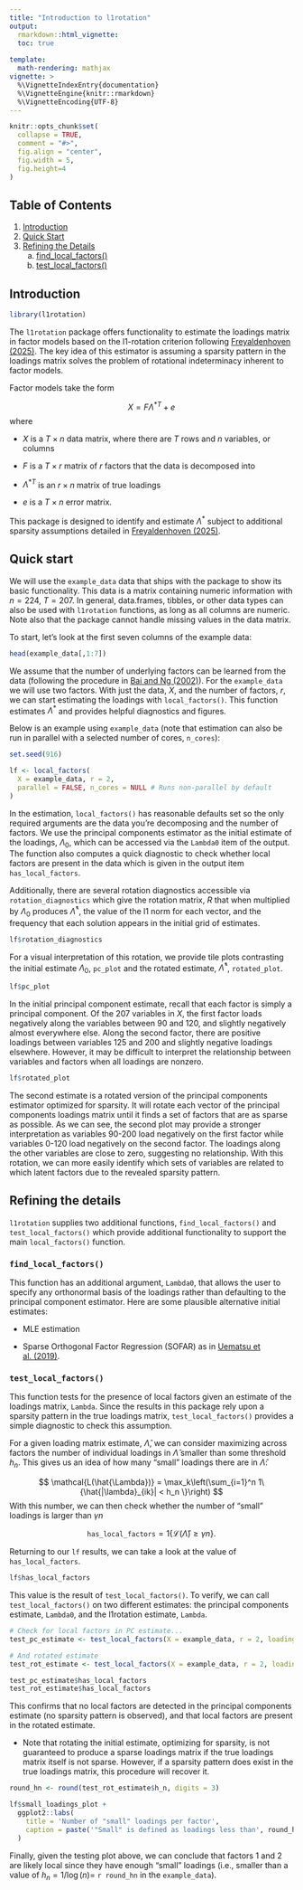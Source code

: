 ```yaml
---
title: "Introduction to l1rotation"
output: 
  rmarkdown::html_vignette:
  toc: true
  
template:
  math-rendering: mathjax
vignette: >
  %\VignetteIndexEntry{documentation}
  %\VignetteEngine{knitr::rmarkdown}
  %\VignetteEncoding{UTF-8}
---
```


```r
knitr::opts_chunk$set(
  collapse = TRUE,
  comment = "#>",
  fig.align = "center",
  fig.width = 5, 
  fig.height=4
)
```


## Table of Contents {#toc}

1. [Introduction](#intro)
2. [Quick Start](#start)
3. [Refining the Details](#details)
    a. [find_local_factors()](#flf)
    b. [test_local_factors()](#tlf)
  

## Introduction {#intro}

```r
library(l1rotation)
```

The `l1rotation` package offers functionality to estimate the loadings matrix in factor models based on the l1-rotation criterion following [Freyaldenhoven (2025)](https://simonfreyaldenhoven.github.io/papers/factor_rotation.pdf). The key idea of this estimator is assuming a sparsity pattern in the loadings matrix solves the problem of rotational indeterminacy inherent to factor models. 

Factor models take the form 

$$
X = F \Lambda^{*T} + e
$$
where 

- $X$ is a $T \times n$ data matrix, where there are $T$ rows and $n$ variables, or columns

- $F$ is a $T \times r$ matrix of $r$ factors that the data is decomposed into

- $\Lambda^{*T}$ is an $r \times n$ matrix of true loadings

- $e$ is a $T \times n$ error matrix.

This package is designed to identify and estimate $\Lambda^{*}$ subject to additional sparsity assumptions detailed in [Freyaldenhoven (2025)](https://simonfreyaldenhoven.github.io/papers/factor_rotation.pdf).

## Quick start {#start}

We will use the `example_data` data that ships with the package to show its basic functionality. This data is a matrix containing numeric information with $n = 224$, $T = 207$. In general, data.frames, tibbles, or other data types can also be used with `l1rotation` functions, as long as all columns are numeric. Note also that the package cannot handle missing values in the data matrix. 

To start, let's look at the first seven columns of the example data:

```r
head(example_data[,1:7])
```

We assume that the number of underlying factors can be learned from the data (following the procedure in [Bai and Ng (2002)](https://onlinelibrary.wiley.com/doi/epdf/10.1111/1468-0262.00273)). For the `example_data` we will use two factors. With just the data, $X$, and the number of factors, $r$, we can start estimating the loadings with `local_factors()`. This function estimates $\Lambda^{*}$ and provides helpful diagnostics and figures. 

Below is an example using `example_data` (note that estimation can also be run in parallel with a selected number of cores, `n_cores`):

```r
set.seed(916)

lf <- local_factors(
  X = example_data, r = 2,
  parallel = FALSE, n_cores = NULL # Runs non-parallel by default
)

```

In the estimation, `local_factors()` has reasonable defaults set so the only required arguments are the data you're decomposing and the number of factors. We use the principal components estimator as the initial estimate of the loadings, $\Lambda_0$, which can be accessed via the `Lambda0` item of the output. The function also computes a quick diagnostic to check whether local factors are present in the data which is given in the output item `has_local_factors`.

Additionally, there are several rotation diagnostics accessible via `rotation_diagnostics` which give the rotation matrix, $R$ that when multiplied by $\Lambda_0$ produces $\hat{\Lambda}^*$, the value of the l1 norm for each vector, and the frequency that each solution appears in the initial grid of estimates.

```r
lf$rotation_diagnostics
```
For a visual interpretation of this rotation, we provide tile plots contrasting the initial estimate $\Lambda_0$, `pc_plot` and the rotated estimate, $\hat{\Lambda}^*$, `rotated_plot`.

```r
lf$pc_plot
```

In the initial principal component estimate, recall that each factor is simply a principal component. Of the 207 variables in $X$, the first factor loads negatively along the variables between 90 and 120, and slightly negatively almost everywhere else. Along the second factor, there are positive loadings between variables 125 and 200 and slightly negative loadings elsewhere. However, it may be difficult to interpret the relationship between variables and factors when all loadings are nonzero. 

```r
lf$rotated_plot
```


The second estimate is a rotated version of the principal components estimator optimized for sparsity. It will rotate each vector of the principal components loadings matrix until it finds a set of factors that are as sparse as possible. As we can see, the second plot may provide a stronger interpretation as variables 90-200 load negatively on the first factor while variables 0-120 load negatively on the second factor. The loadings along the other variables are close to zero, suggesting no relationship. With this rotation, we can more easily identify which sets of variables are related to which latent factors due to the revealed sparsity pattern.


## Refining the details {#details}

`l1rotation` supplies two additional functions, `find_local_factors()` and `test_local_factors()` which provide additional functionality to support the main `local_factors()` function.  


### `find_local_factors()` {#flf}

This function has an additional argument, `Lambda0`, that allows the user to specify any orthonormal basis of the loadings rather than defaulting to the principal component estimator.  Here are some plausible alternative initial estimates:

- MLE estimation

- Sparse Orthogonal Factor Regression (SOFAR) as in [Uematsu et al. (2019)](http://faculty.marshall.usc.edu/yingying-fan/publications/IEEEIT-UFCLL19.pdf).

### `test_local_factors()` {#tlf}


This function tests for the presence of local factors given an estimate of the loadings matrix, `Lambda`. Since the results in this package rely upon a sparsity pattern in the true loadings matrix, `test_local_factors()` provides a simple diagnostic to check this assumption. 

For a given loading matrix estimate, $\hat{\Lambda}$, we can consider maximizing across factors the number of individual loadings in $\hat{\Lambda}$ smaller than some threshold $h_n$. This gives us an idea of how many "small" loadings there are in $\hat{\Lambda}$: 

$$
\mathcal{L(\hat{\Lambda})} = \max_k\left(\sum_{i=1}^n 1\{\hat{|\lambda}_{ik}| < h_n \}\right)
$$
With this number, we can then check whether the number of "small" loadings is larger than $\gamma n$

$$
\texttt{has_local_factors} = 1\{\mathcal{L}(\hat{\Lambda})  \geq \gamma n \}.
$$

Returning to our `lf` results, we can take a look at the value of `has_local_factors`. 

```r
lf$has_local_factors
```

This value is the result of `test_local_factors()`. To verify, we can call `test_local_factors()` on two different estimates: the principal components estimate, `Lambda0`, and the l1rotation estimate, `Lambda`. 

```r
# Check for local factors in PC estimate...
test_pc_estimate <- test_local_factors(X = example_data, r = 2, loadings = lf$initial_loadings)

# And rotated estimate
test_rot_estimate <- test_local_factors(X = example_data, r = 2, loadings = lf$rotated_loadings)

test_pc_estimate$has_local_factors
test_rot_estimate$has_local_factors
```

This confirms that no local factors are detected in the principal components estimate (no sparsity pattern is observed), and that local factors are present in the rotated estimate. 

* Note that rotating the initial estimate, optimizing for sparsity, is not guaranteed to produce a sparse loadings matrix if the true loadings matrix itself is not sparse. However, if a sparsity pattern does exist in the true loadings matrix, this procedure will recover it.


```r
round_hn <- round(test_rot_estimate$h_n, digits = 3)

lf$small_loadings_plot + 
  ggplot2::labs(
    title = 'Number of "small" loadings per factor', 
    caption = paste('"Small" is defined as loadings less than', round_hn)
  )
```

Finally, given the testing plot above, we can conclude that factors 1 and 2 are likely local since they have enough "small" loadings (i.e., smaller than a value of $h_n = 1/\log(n) =$ `r round_hn` in the `example_data`).

